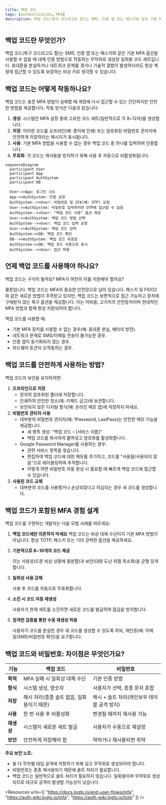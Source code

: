 ```yaml
---
title: 백업 코드
tags: [authentication, MFA]
description: 백업 코드(복구 코드라고도 함)는 SMS, 인증 앱 또는 패스키와 같은 기본 MFA 옵션을 사용할 수 없을 때 대체 인증 방법으로 작동하는 무작위로 생성된 일회용 코드 세트입니다.
---
```


## 백업 코드란 무엇인가?

백업 코드(복구 코드라고도 함)는 SMS, 인증 앱 또는 패스키와 같은 기본 MFA 옵션을 사용할 수 없을 때 대체 인증 방법으로 작동하는 무작위로 생성된 일회용 코드 세트입니다. 휴대폰을 분실하거나 네트워크 문제를 겪거나 기술적 결함이 발생하더라도 항상 계정에 접근할 수 있도록 보장하는 비상 키로 생각할 수 있습니다.

## 백업 코드는 어떻게 작동하나요?

백업 코드는 표준 MFA 방법이 실패할 때 계정에 다시 접근할 수 있는 간단하지만 안전한 방법을 제공합니다. 작동 방식은 다음과 같습니다:

1. **생성**: 시스템은 MFA 설정 중에 고유한 코드 세트(일반적으로 각 8~12자)를 생성합니다.
2. **저장**: 이러한 코드를 오프라인(예: 종이에 인쇄) 또는 암호화된 비밀번호 관리자에 안전하게 저장하라는 메시지가 표시됩니다.
3. **사용**: 기본 MFA 방법을 사용할 수 없는 경우 백업 코드 중 하나를 입력하여 인증합니다.
4. **무효화**: 각 코드는 재사용을 방지하기 위해 사용 후 자동으로 비활성화됩니다.

```mermaid
sequenceDiagram
  participant User
  participant App
  participant AuthSystem
  participant DB

  User->>App: 로그인 시도
  App->>AuthSystem: 인증 요청
  AuthSystem-->>User: 비밀번호 및 2FA(예: OTP) 요청
  User->>AuthSystem: 비밀번호 입력하지만 OTP에 접근할 수 없음
  AuthSystem-->>User: "백업 코드 사용" 옵션 제공
  User->>AuthSystem: 백업 코드 방법 선택
  AuthSystem-->>User: 백업 코드 입력 요청
  User->>AuthSystem: 백업 코드 입력
  AuthSystem->>DB: 백업 코드 확인
  DB-->>AuthSystem: 백업 코드 유효함
  AuthSystem->>DB: 백업 코드 사용으로 표시
  AuthSystem-->>User: 접근 허용
```

## 언제 백업 코드를 사용해야 하나요?

백업 코드는 구식이 될까요? MFA가 여전히 이를 지원해야 할까요?

물론입니다. 백업 코드는 MFA의 중요한 안전망으로 남아 있습니다. 패스키 및 FIDO2와 같은 새로운 방법이 주목받고 있지만, 백업 코드는 보편적으로 접근 가능하고 장치에 구애받지 않는 복구 옵션을 제공합니다. 이는 저비용, 고가치의 안전장치이며 현대적인 MFA 방법과 함께 항상 지원되어야 합니다.

백업 코드를 사용할 때:

- 기본 MFA 장치를 사용할 수 없는 경우(예: 휴대폰 분실, 배터리 방전).
- 네트워크 문제로 SMS/이메일 전송이 불가능한 경우.
- 인증 앱이 동기화되지 않는 경우.
- 하드웨어 토큰이 오작동하는 경우.

## 백업 코드를 안전하게 사용하는 방법?

백업 코드의 보안을 유지하려면:

1. **오프라인으로 저장**
    - 장치의 암호화된 폴더에 저장합니다.
    - 인쇄하여 안전한 장소(예: 키패드 금고)에 보관합니다.
    - 보안되지 않은 디지털 형식(예: 온라인 메모 앱)에 저장하지 마세요.
2. **비밀번호 관리자 사용**
    - 대부분의 비밀번호 관리자(예: 1Password, LastPass)는 안전한 메모 기능을 제공합니다.
        - 새 항목 생성: "백업 코드 – [서비스 이름]"
        - 백업 코드를 복사하여 붙여넣고 암호화를 활성화합니다.
    - Google Password Manager를 사용하는 경우:
        - 관련 서비스 항목을 찾습니다.
        - 편집하여 백업 코드에 대한 메모를 추가하고, 코드를 "사용됨/사용되지 않음"으로 레이블링하여 추적합니다.
        - 이렇게 하면 비밀번호 자동 완성 시 필요할 때 빠르게 백업 코드에 접근할 수 있습니다.
3. **사용된 코드 교체**
    - 대부분의 코드를 사용했거나 손상되었다고 의심되는 경우 새 코드를 생성합니다.

## 백업 코드가 포함된 MFA 경험 설계

백업 코드를 구현하는 개발자는 다음 모범 사례를 따르세요:

1. **백업 코드에만 의존하지 마세요**
백업 코드는 비상 대체 수단이지 기본 MFA 방법이 아닙니다. 항상 TOTP, 패스키 또는 기타 강력한 옵션을 제공하세요.
2. **기본적으로 8~10개의 코드 제공**
    
    이는 사용성(드문 비상 상황에 충분함)과 보안(대량 도난 위험 최소화)을 균형 있게 합니다.
    
3. **일회성 사용 강제**
    
    사용 후 코드를 자동으로 무효화합니다.
    
4. **소진 시 코드 자동 재생성**
    
    사용자가 현재 세트를 소진하면 새로운 코드를 발급하여 잠금을 방지합니다.
    
5. **엄격한 검증을 통한 수동 재생성 허용**
    
    사용자가 코드를 분실한 경우 새 코드를 생성할 수 있도록 하되, 재인증(예: 이메일/SMS/비밀번호 확인)을 요구합니다.
    

## 백업 코드와 비밀번호: 차이점은 무엇인가요?

| 기능 | 백업 코드 | 비밀번호 |
| --- | --- | --- |
| **목적** | MFA 실패 시 일회성 대체 수단 | 기본 인증 방법 |
| **형식** | 시스템 생성, 영숫자 | 사용자가 선택, 종종 문자 혼합 |
| **저장** | 해시 처리(종종 솔트 없음, 일회용이기 때문) | 해시 + 솔트 처리(레인보우 테이블 공격 방지) |
| **사용** | 한 번 사용 후 비활성화 | 변경될 때까지 재사용 가능 |
| **재생성** | 시스템이 새로운 세트 발급 | 사용자가 수동으로 재설정 |
| **보안** | 안전하게 저장해야 함 | 약하거나 재사용되면 취약 |

**주요 보안 노트:**

- 둘 다 무차별 대입 공격에 저항하기 위해 길고 무작위로 생성되어야 합니다.
- 비밀번호는 종종 재사용되기 때문에 솔트 처리가 필요합니다.
- 백업 코드는 일반적으로 솔트 처리가 필요하지 않습니다. 일회용이며 무작위로 생성되므로 대규모 공격이 발생할 가능성이 낮습니다.

<Resources
  urls={[
    "https://docs.logto.io/end-user-flows/mfa",
    "https://auth-wiki.logto.io/mfa",
    "https://auth-wiki.logto.io/totp"
  ]}
/>